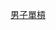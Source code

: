 {{Navbox
|name = 世界競技體操錦標賽男子單槓冠軍
|title = [[世界競技體操錦標賽|世界競技體操錦標賽 – 男子單槓冠軍]]
|listclass = hlist
|list1 = 
* [[1934年世界競技體操錦標賽|1934]]：[[恩斯特·温特]]
* [[1938年世界競技體操錦標賽|1938]]：[[米夏埃尔·罗伊施]]
* [[1950年世界競技體操錦標賽|1950]]：[[帕沃·阿尔托宁]]
* [[1954年世界競技體操錦標賽|1954]]：[[Valentin Muratov|P·穆拉托夫]]
* [[1958年世界競技體操錦標賽|1958]]：[[鮑里斯·沙赫林]]
* [[1962年世界競技體操錦標賽|1962]]：[[小野喬]]
* [[1966年世界競技體操錦標賽|1966]]：[[中山彰規]]
* [[1970年世界競技體操錦標賽|1970]]：[[監物永三]]
* [[1974年世界競技體操錦標賽|1974]]：[[埃伯哈德·京格|E·京格]]
* [[1978年世界競技體操錦標賽|1978]]：[[笠松茂]]
* [[1979年世界競技體操錦標賽|1979]]：[[库尔特·托马斯]]
* [[1981年世界競技體操錦標賽|1981]]：[[亚历山大·瓦希里耶维奇·特卡切夫|亚历山大·特卡切夫]]
* [[1983年世界競技體操錦標賽|1983]]：[[Dmitry Bilozerchev|D·比洛泽尔采夫]]
* [[1985年世界競技體操錦標賽|1985]]：[[童非]]
* [[1987年世界競技體操錦標賽|1987]]：[[Dmitry Bilozerchev|D·比洛泽尔采夫]]
* [[1989年世界競技體操錦標賽|1989]]：[[李春阳]]
* [[1991年世界競技體操錦標賽|1991]]：[[李春阳]] / [[Ralf Büchner|R·布契尼尔]]
* [[1992年世界競技體操錦標賽|1992]]：[[Grigory Misutin|G·米休金]]
* [[1993年世界競技體操錦標賽|1993]]：[[Sergei Kharkov|S·哈尔科夫]]
* [[1994年世界競技體操錦標賽|1994]]：[[维塔里·谢尔博]]
* [[1995年世界競技體操錦標賽|1995]]：[[安德烈亚斯·韦克]]
* [[1996年世界競技體操錦標賽|1996]]：[[赫苏斯·卡瓦略]]
* [[1997年世界競技體操錦標賽|1997]]：[[Jani Tanskanen|J·坦斯坎宁]]
* [[1999年世界競技體操錦標賽|1999]]：[[赫苏斯·卡瓦略]]
* [[2001年世界競技體操錦標賽|2001]]：[[弗拉西斯·马拉斯]]
* [[2002年世界競技體操錦標賽|2002]]：[[弗拉西斯·马拉斯]]
* [[2003年世界競技體操錦標賽|2003]]：[[鹿岛丈博]]
* [[2005年世界競技體操錦標賽|2005]]：[[Aljaž Pegan|A·佩甘]]
* [[2006年世界競技體操錦標賽|2006]]：[[Philippe Rizzo|P·里佐]]
* [[2007年世界競技體操錦標賽|2007]]：[[法比安·汉布钦|F·汉布钦]]
* [[2009年世界競技體操錦標賽|2009]]：[[邹凯]]
* [[2010年世界競技體操錦標賽|2010]]：[[张成龙]]
* [[2011年世界競技體操錦標賽|2011]]：[[邹凯]]
* [[2013年世界競技體操錦標賽|2013]]：[[埃普克·宗德兰]]
* [[2014年世界競技體操錦標賽|2014]]：[[埃普克·宗德兰]]
* [[2015年世界競技體操錦標賽|2015]]：[[内村航平]]
* [[2017年世界競技體操錦標賽|2017]]：[[蒂恩·斯爾比奇]]
* [[2018年世界競技體操錦標賽|2018]]：[[埃普克·宗德兰]]
* [[2019年世界競技體操錦標賽|2019]]：[[阿图尔·马里亚诺]]
* [[2021年世界竞技体操锦标赛|2021]]：[[胡旭威]]
}}<noinclude>
{{collapsible option}}
[[Category:世界體操錦標賽冠軍模板|男子單槓]]
</noinclude>